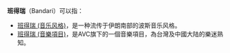 '''班得瑞'''（Bandari）可以指：
* [[班得瑞_(音乐风格)|班得瑞 (音乐风格)]]，是一种流传于伊朗南部的波斯音乐风格。
* [[班得瑞_(音樂項目)|班得瑞 (音樂項目)]]，是AVC旗下的一個音樂項目，為台灣及中國大陆的樂迷熟知。

{{消歧義|B|Cat=三字譯名消歧義}}